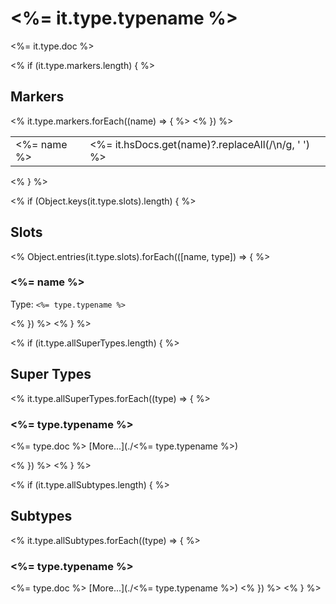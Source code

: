 # <%= it.type.typename %>

<%= it.type.doc %>

<% if (it.type.markers.length) { %>
## Markers
<table>
<tbody>
<% it.type.markers.forEach((name) => { %>
<tr>
<td className='p-2 align-top'><span className='bg-sky-200 rounded-md px-3 py-1 text-sky-700 block font-semibold text-center text-sm'><%= name %> </span></td>
<td className='p-2 align-top'><%= it.hsDocs.get(name)?.replaceAll(/\n/g, ' ') %></td>
</tr>
<% }) %>
</tbody>
</table>
<% } %>

<% if (Object.keys(it.type.slots).length) { %>
## Slots

<% Object.entries(it.type.slots).forEach(([name, type]) => { %>
### <%= name %>
Type: `<%= type.typename %>`

<% }) %>
<% } %>

<% if (it.type.allSuperTypes.length) { %>
## Super Types
<% it.type.allSuperTypes.forEach((type) => { %>
### <%= type.typename %>

<%= type.doc %>
[More...](./<%= type.typename %>)

<% }) %>
<% } %>

<% if (it.type.allSubtypes.length) { %>
## Subtypes
<% it.type.allSubtypes.forEach((type) => { %>
### <%= type.typename %>

<%= type.doc %>
[More...](./<%= type.typename %>)
<% }) %>
<% } %>
